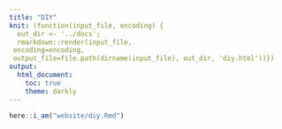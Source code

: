 ```yaml
---
title: "DIY"
knit: (function(input_file, encoding) {
  out_dir <- '../docs';
  rmarkdown::render(input_file,
 encoding=encoding,
 output_file=file.path(dirname(input_file), out_dir, 'diy.html'))})
output:
  html_document:
    toc: true
    theme: darkly
---
```


```r
here::i_am("website/diy.Rmd")
```
